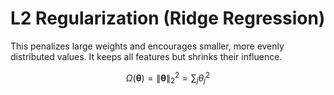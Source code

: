 # L2 Regularization (Ridge Regression)

This penalizes large weights and encourages smaller, more evenly distributed values. It keeps all features but shrinks their influence.

$$ \Omega(\boldsymbol{\theta}) = \|\boldsymbol{\theta}\|_2^2 = \sum_{j} \theta_j^2 $$
